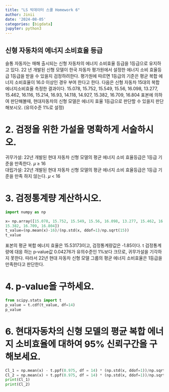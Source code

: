 ```yaml
---
title: "LS 빅데이터 스쿨 Homework 6"
author: Jinii
date: '2024-08-05'
categories: [bigdata]
jupyter: python3
---
```


## 신형 자동차의 에너지 소비효율 등급

슬통 자동자는 매해 출시되는 신형 자동차의 에너지 소비효율 등급을 1등급으로 유지하고 있다. 22
년 개발된 신형 모델이 한국 자동차 평가원에서 설정한 에너지 소비 효율등급 1등급을 받을 수 있을지
검정하려한다. 평가원에 따르면 1등급의 기준은 평균 복합 에너지 소비효율이 16.0 이상인 경우 부여
한다고 한다.
다음은 신형 자동차 15대의 복합 에너지소비효율 측정한 결과이다.
15.078, 15.752, 15.549, 15.56, 16.098, 13.277, 15.462, 16.116, 15.214, 16.93, 14.118, 14.927,
15.382, 16.709, 16.804
표본에 의하여 판단해볼때, 현대자동차의 신형 모델은 에너지 효율 1등급으로 판단할 수 있을지
판단해보시오. (유의수준 1%로 설정)

# 2. 검정을 위한 가설을 명확하게 서술하시오.
귀무가설: 22년 개발된 현대 자동차 신형 모델의 평균 에너지 소비 효율등급은 1등급 기준을 만족한다.
𝜇 ≥ 16 \
대립가설: 22년 개발된 현대 자동차 신형 모델의 평균 에너지 소비 효율등급은 1등급 기준을 만족
하지 않는다.
𝜇 < 16

# 3. 검정통계량 계산하시오.
```python
import numpy as np

x= np.array([15.078, 15.752, 15.549, 15.56, 16.098, 13.277, 15.462, 16.116, 15.214, 16.93, 14.118, 14.927,
15.382, 16.709, 16.804])
t_value=(np.mean(x)-16)/(np.std(x, ddof=1)/np.sqrt(15))
t_value

```
표본의 평균 복합 에너지 효율은 15.53173이고, 검정통계량값은 ‑1.85이다. t 검정통계량에 대응
하는 p‑value값 0.04276가 유의수준인 1%보다 크므로, 귀무가설을 기각하지 못한다. 따라서 22년
현대 자동차 신형 모델 그룹의 평균 에너지 소비효율은 1등급을 만족한다고 판단한다.

# 4. p‑value을 구하세요.
```python
from scipy.stats import t
p_value = t.cdf(t_value, df=14)
p_value

```

# 6. 현대자동차의 신형 모델의 평균 복합 에너지 소비효율에 대하여 95% 신뢰구간을 구해보세요.
```python
Cl_1 = np.mean(x) - t.ppf(0.975, df = 14) * (np.std(x, ddof=1))/np.sqrt(15)
Cl_2 = np.mean(x) + t.ppf(0.975, df = 14) * (np.std(x, ddof=1))/np.sqrt(15)
print(Cl_1)
print(Cl_2)

```


